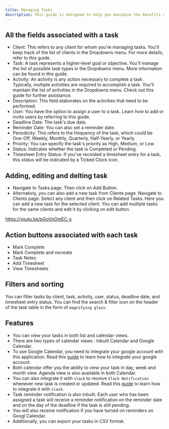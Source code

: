```yaml
---
title: Managing Tasks
description: This guide is designed to help you maximize the benefits of the tasks page within this application. It will provide you with a comprehensive understanding of how to leverage the full potential of this feature.
---
```



## All the fields associated with a task

- Client: This refers to any client for whom you're managing tasks. You'll keep track of the list of clients in the Dropdowns menu. For more details, refer to this guide.
- Task: A task represents a higher-level goal or objective. You'll manage the list of possible task types in the Dropdowns menu. More information can be found in this guide.
- Activity: An activity is any action necessary to complete a task. Typically, multiple activities are required to accomplish a task. You'll maintain the list of activities in the Dropdowns menu. Check out this guide for further assistance.
- Description: This field elaborates on the activities that need to be performed.
- User: You have the option to assign a user to a task. Learn how to add or invite users by referring to this guide.
- Deadline Date: The task's due date.
- Reminder Date: You can also set a reminder date.
- Periodicity: This refers to the frequency of the task, which could be One-Off, Weekly, Monthly, Quarterly, Half-Yearly, or Yearly.
- Priority: You can specify the task's priority as High, Medium, or Low.
- Status: Indicates whether the task is Completed or Pending.
- Timesheet Entry Status: If you've recorded a timesheet entry for a task, this status will be indicated by a Ticked Clock icon.

## Adding, editing and delting task

- Navigate to Tasks page. Then click on Add Button.
- Alternativiy, you can also add a new task from Clients page. Navigate to Clients page. Select any client and then click on Related Tasks. Here you can add a new task for the selected client. You can add multiple tasks for the same clients and edit it by clicking on edit button.

https://youtu.be/pGoVpOmEC-s

## Action buttons associated with each task

- Mark Complete
- Mark Complete and recreate
- Task Notes
- Add Timesheet
- View Timesheets

## Filters and sorting

You can filter tasks by client, task, activity, user, status, deadline date, and timesheet entry status. You can find the search & filter icon on the header of the task table in the form of `magnifying glass`.

## Features

- You can view your tasks in both list and calendar views.
- There are two types of calendar views : Inbuilt Calendar and Google Calendar.
- To use Google Calendar, you need to integrate your google account with this application. Read this [guide](/guides/6-integrations#google-calendar) to learn how to integrate your google account.
- Both calendar offer you the ability to view your task in day, week and month view. Agenda view is also available in both Calendar.
- You can also integrate it with `slack` to receive `Slack Notification` whenever new task is created or updated. Read this [guide](/guides/6-integrations#slack) to learn how to integrate it with `slack`.
- Task reminder notification is also inbuilt. Each user who has been assigned a task will receive a reminder notification on the reminder date and on the day of the deadline if the task is still pending.
- You will also receive notification if you have turned on reminders on Googl Calendar.
- Additionally, you can export your tasks in CSV format.

<div class="not-content">
  <Comments />
</div>
